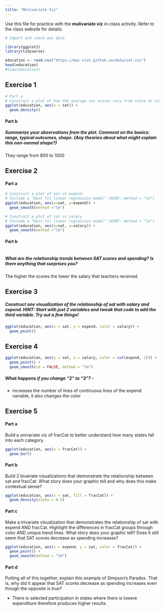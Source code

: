 ```yaml
---
title: "Mulivariate Viz"
---
```


Use this file for practice with the **mulivariate viz** in-class activity.
Refer to the class website for details.

```r
# Import and check out data

library(ggplot2)
library(tidyverse)

education <- read.csv("https://mac-stat.github.io/data/sat.csv")
head(education)
#View(education)
```

## Exercise 1

```r
# Part a
# Construct a plot of how the average sat scores vary from state to state. (Just use 1 variable – sat not State!)
ggplot(education, aes(x = sat)) + 
  geom_density()
```

#### Part b

##### Summarize your observations from the plot. Comment on the basics: range, typical outcomes, shape. (Any theories about what might explain this non-normal shape?)

They range from 800 to 1000

## Exercise 2

#### Part a

```r
# Construct a plot of sat vs expend
# Include a "best fit linear regression model" (HINT: method = "lm")
ggplot(education, aes(x=sat, y=expend)) +
  geom_smooth(method ="lm")
```

```r
# Construct a plot of sat vs salary
# Include a "best fit linear regression model" (HINT: method = "lm")
ggplot(education, aes(x=sat, y=salary)) +
  geom_smooth(method ="lm")
```

#### Part b

```r

```

##### What are the relationship trends between SAT scores and spending? Is there anything that surprises you?

The higher the scores the lower the salary that teachers received.

## Exercise 3

##### Construct one visualization of the relationship of sat with salary and expend. HINT: Start with just 2 variables and tweak that code to add the third variable. Try out a few things!

```r
ggplot(education, aes(x = sat, y = expend, color = salary)) +
  geom_point()
```

## Exercise 4

```r
ggplot(education, aes(y = sat, x = salary, color = cut(expend, 2))) + 
  geom_point() + 
  geom_smooth(se = FALSE, method = "lm")
```

##### What happens if you change “2” to “3”? -

-   increases the number of lines of continuous lines of the expend variable, it also changes the color

## Exercise 5

#### Part a

Build a univariate viz of fracCat to better understand how many states fall into each category.

```r
ggplot(education, aes(x = fracCat)) + 
  geom_bar()
```

#### Part b

Build 2 bivariate visualizations that demonstrate the relationship between sat and fracCat.
What story does your graphic tell and why does this make contextual sense?

```r
ggplot(education, aes(x = sat, fill = fracCat)) + 
  geom_density(alpha = 0.5)
```

#### Part c

Make a trivariate visualization that demonstrates the relationship of sat with expend AND fracCat.
Highlight the differences in fracCat groups through color AND unique trend lines.
What story does your graphic tell?
Does it still seem that SAT scores decrease as spending increases?

```r
ggplot(education, aes(x = expend, y = sat, color = fracCat)) + 
  geom_point() + 
  geom_smooth(method = "lm")
```

#### Part d

Putting all of this together, explain this example of Simpson’s Paradox.
That is, why did it appear that SAT scores decrease as spending increases even though the opposite is true?

-   There is selected participation in states where there is lowere expenditure therefore produces higher results.
